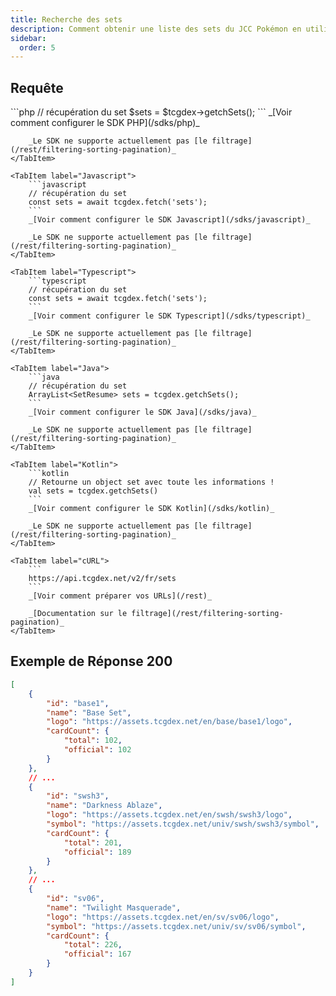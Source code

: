 ```yaml
---
title: Recherche des sets
description: Comment obtenir une liste des sets du JCC Pokémon en utilisant l'API REST TCGdex
sidebar:
  order: 5
---
```



## Requête
<Tabs syncKey="sdk">
	<TabItem label="PHP">
		```php
		// récupération du set
		$sets = $tcgdex->getchSets();
		```
		_[Voir comment configurer le SDK PHP](/sdks/php)_

		_Le SDK ne supporte actuellement pas [le filtrage](/rest/filtering-sorting-pagination)_
	</TabItem>

	<TabItem label="Javascript">
		```javascript
		// récupération du set
		const sets = await tcgdex.fetch('sets');
		```
		_[Voir comment configurer le SDK Javascript](/sdks/javascript)_

		_Le SDK ne supporte actuellement pas [le filtrage](/rest/filtering-sorting-pagination)_
	</TabItem>

	<TabItem label="Typescript">
		```typescript
		// récupération du set
		const sets = await tcgdex.fetch('sets');
		```
		_[Voir comment configurer le SDK Typescript](/sdks/typescript)_

		_Le SDK ne supporte actuellement pas [le filtrage](/rest/filtering-sorting-pagination)_
	</TabItem>

	<TabItem label="Java">
		```java
		// récupération du set
		ArrayList<SetResume> sets = tcgdex.getchSets();
		```
		_[Voir comment configurer le SDK Java](/sdks/java)_

		_Le SDK ne supporte actuellement pas [le filtrage](/rest/filtering-sorting-pagination)_
	</TabItem>

	<TabItem label="Kotlin">
		```kotlin
		// Retourne un object set avec toute les informations !
		val sets = tcgdex.getchSets()
		```
		_[Voir comment configurer le SDK Kotlin](/sdks/kotlin)_

		_Le SDK ne supporte actuellement pas [le filtrage](/rest/filtering-sorting-pagination)_
	</TabItem>

	<TabItem label="cURL">
		```
		https://api.tcgdex.net/v2/fr/sets
		```
		_[Voir comment préparer vos URLs](/rest)_

		_[Documentation sur le filtrage](/rest/filtering-sorting-pagination)_
	</TabItem>
</Tabs>

## Exemple de Réponse 200

```json
[
	{
		"id": "base1",
		"name": "Base Set",
		"logo": "https://assets.tcgdex.net/en/base/base1/logo",
		"cardCount": {
			"total": 102,
			"official": 102
		}
	},
	// ...
	{
		"id": "swsh3",
		"name": "Darkness Ablaze",
		"logo": "https://assets.tcgdex.net/en/swsh/swsh3/logo",
		"symbol": "https://assets.tcgdex.net/univ/swsh/swsh3/symbol",
		"cardCount": {
			"total": 201,
			"official": 189
		}
	},
	// ...
	{
		"id": "sv06",
		"name": "Twilight Masquerade",
		"logo": "https://assets.tcgdex.net/en/sv/sv06/logo",
		"symbol": "https://assets.tcgdex.net/univ/sv/sv06/symbol",
		"cardCount": {
			"total": 226,
			"official": 167
		}
	}
]
```
